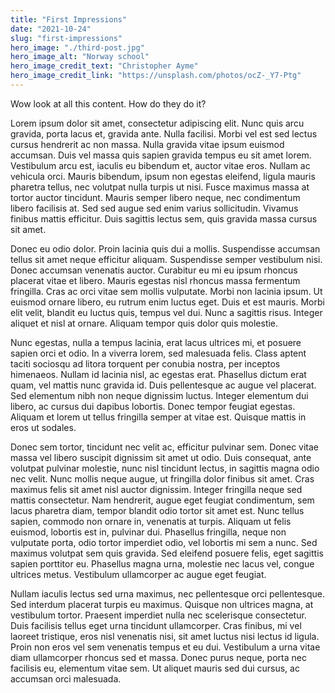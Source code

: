 ```yaml
---
title: "First Impressions"
date: "2021-10-24"
slug: "first-impressions"
hero_image: "./third-post.jpg"
hero_image_alt: "Norway school"
hero_image_credit_text: "Christopher Ayme"
hero_image_credit_link: "https://unsplash.com/photos/ocZ-_Y7-Ptg"
---
```


Wow look at all this content. How do they do it?


Lorem ipsum dolor sit amet, consectetur adipiscing elit. Nunc quis arcu gravida, porta lacus et, gravida ante. Nulla facilisi. Morbi vel est sed lectus cursus hendrerit ac non massa. Nulla gravida vitae ipsum euismod accumsan. Duis vel massa quis sapien gravida tempus eu sit amet lorem. Vestibulum arcu est, iaculis eu bibendum et, auctor vitae eros. Nullam ac vehicula orci. Mauris bibendum, ipsum non egestas eleifend, ligula mauris pharetra tellus, nec volutpat nulla turpis ut nisi. Fusce maximus massa at tortor auctor tincidunt. Mauris semper libero neque, nec condimentum libero facilisis at. Sed sed augue sed enim varius sollicitudin. Vivamus finibus mattis efficitur. Duis sagittis lectus sem, quis gravida massa cursus sit amet.

Donec eu odio dolor. Proin lacinia quis dui a mollis. Suspendisse accumsan tellus sit amet neque efficitur aliquam. Suspendisse semper vestibulum nisi. Donec accumsan venenatis auctor. Curabitur eu mi eu ipsum rhoncus placerat vitae et libero. Mauris egestas nisl rhoncus massa fermentum fringilla. Cras ac orci vitae sem mollis vulputate. Morbi non lacinia ipsum. Ut euismod ornare libero, eu rutrum enim luctus eget. Duis et est mauris. Morbi elit velit, blandit eu luctus quis, tempus vel dui. Nunc a sagittis risus. Integer aliquet et nisl at ornare. Aliquam tempor quis dolor quis molestie.

Nunc egestas, nulla a tempus lacinia, erat lacus ultrices mi, et posuere sapien orci et odio. In a viverra lorem, sed malesuada felis. Class aptent taciti sociosqu ad litora torquent per conubia nostra, per inceptos himenaeos. Nullam id lacinia nisl, ac egestas erat. Phasellus dictum erat quam, vel mattis nunc gravida id. Duis pellentesque ac augue vel placerat. Sed elementum nibh non neque dignissim luctus. Integer elementum dui libero, ac cursus dui dapibus lobortis. Donec tempor feugiat egestas. Aliquam et lorem ut tellus fringilla semper at vitae est. Quisque mattis in eros ut sodales.

Donec sem tortor, tincidunt nec velit ac, efficitur pulvinar sem. Donec vitae massa vel libero suscipit dignissim sit amet ut odio. Duis consequat, ante volutpat pulvinar molestie, nunc nisl tincidunt lectus, in sagittis magna odio nec velit. Nunc mollis neque augue, ut fringilla dolor finibus sit amet. Cras maximus felis sit amet nisl auctor dignissim. Integer fringilla neque sed mattis consectetur. Nam hendrerit, augue eget feugiat condimentum, sem lacus pharetra diam, tempor blandit odio tortor sit amet est. Nunc tellus sapien, commodo non ornare in, venenatis at turpis. Aliquam ut felis euismod, lobortis est in, pulvinar dui. Phasellus fringilla, neque non vulputate porta, odio tortor imperdiet odio, vel lobortis mi sem a nunc. Sed maximus volutpat sem quis gravida. Sed eleifend posuere felis, eget sagittis sapien porttitor eu. Phasellus magna urna, molestie nec lacus vel, congue ultrices metus. Vestibulum ullamcorper ac augue eget feugiat.

Nullam iaculis lectus sed urna maximus, nec pellentesque orci pellentesque. Sed interdum placerat turpis eu maximus. Quisque non ultrices magna, at vestibulum tortor. Praesent imperdiet nulla nec scelerisque consectetur. Duis facilisis tellus eget urna tincidunt ullamcorper. Cras finibus, mi vel laoreet tristique, eros nisl venenatis nisi, sit amet luctus nisi lectus id ligula. Proin non eros vel sem venenatis tempus et eu dui. Vestibulum a urna vitae diam ullamcorper rhoncus sed et massa. Donec purus neque, porta nec facilisis eu, elementum vitae sem. Ut aliquet mauris sed dui cursus, ac accumsan orci malesuada.